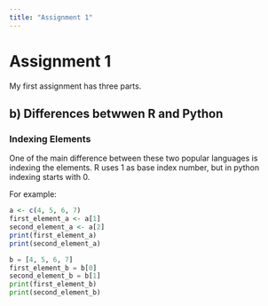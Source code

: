 ```yaml
---
title: "Assignment 1"
---
```


# Assignment 1

My first assignment has three parts.

## b) Differences betwwen R and Python

### Indexing Elements

One of the main difference between these two popular languages is indexing the elements. R uses 1 as base index number, but in python indexing starts with 0.

For example:

```r
a <- c(4, 5, 6, 7)
first_element_a <- a[1]
second_element_a <- a[2]
print(first_element_a)
print(second_element_a)
```

```python
b = [4, 5, 6, 7]
first_element_b = b[0]
second_element_b = b[1]
print(first_element_b)
print(second_element_b)
```
